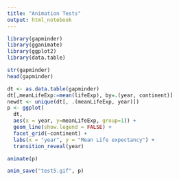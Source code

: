 ```yaml
---
title: "Animation Tests"
output: html_notebook
---
```

```r
library(gapminder)
library(gganimate)
library(ggplot2)
library(data.table)
```

```r
str(gapminder)
head(gapminder)
```

```r
dt <- as.data.table(gapminder)
dt[,meanLifeExp:=mean(lifeExp), by=.(year, continent)]
newdt <- unique(dt[, .(meanLifeExp, year)])
p <- ggplot(
  dt,
  aes(x = year, y=meanLifeExp, group=1)) +
  geom_line(show.legend = FALSE) +
  facet_grid(~continent) +
  labs(x = "year", y = "Mean Life expectancy") + 
  transition_reveal(year)
```

```r
animate(p)
```

```r
anim_save("test5.gif", p)
```

